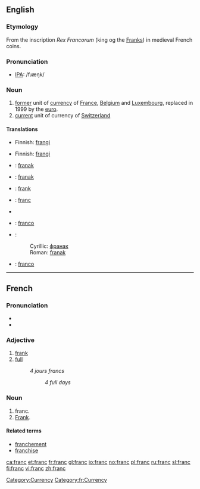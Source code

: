 ==English==

===Etymology===
From the inscription ''Rex Francorum'' (king og the [[Frank]]s) in medieval French coins.

===Pronunciation===
*[[IPA]]: /fɹæŋk/

===Noun===
{{wikipedia}}
{{en-noun}}

# [[former]] unit of [[currency]] of [[France]], [[Belgium]] and [[Luxembourg]], replaced in 1999 by the [[euro]].
# [[current]] unit of currency of [[Switzerland]]

====Translations====
{{trans-top|former currency of France and Belgium}}
* Finnish: [[frangi]]
{{trans-mid}}
{{trans-bottom}}

{{trans-top|current currency of Switzerland}}
* Finnish: [[frangi]]
{{trans-mid}}
{{trans-bottom}}

{{checktrans-top}}
* {{ttbc|Bosnian}}: [[franak#Bosnian|franak]] {{m}}
* {{ttbc|Croatian}}: [[franak#Croatian|franak]] {{m}}
* {{ttbc|Estonian}}: [[frank]]
* {{ttbc|French}}: [[franc#French|franc]] {{m}}
* {{trreq|German}}
{{trans-mid}}
* {{ttbc|Italian}}: [[franco]] {{m}}
* {{ttbc|Serbian}}:
*:Cyrillic: [[франак#Serbian|франак]] {{m}}
*:Roman: [[franak#Serbian|franak]] {{m}}
* {{ttbc|Spanish}}: [[franco]] {{m}}
{{trans-bottom}}

[[Category:Currency]]
----

==French==
===Pronunciation===
*{{audio|Fr-franc.ogg|audio}}
*{{IPA|/fʀɑ̃/}}

===Adjective===
{{fr-adj|feminine=franche}}

# [[frank]]
# [[full]]
#:''4 jours francs''
#::''4 full days''
===Noun===
{{fr-noun|m}}

# franc.
# [[Frank]].

[[Category:fr:Currency]]
====Related terms====
*[[franchement]]
*[[franchise]]

[[ca:franc]]
[[et:franc]]
[[fr:franc]]
[[gl:franc]]
[[io:franc]]
[[no:franc]]
[[pl:franc]]
[[ru:franc]]
[[sl:franc]]
[[fi:franc]]
[[vi:franc]]
[[zh:franc]]